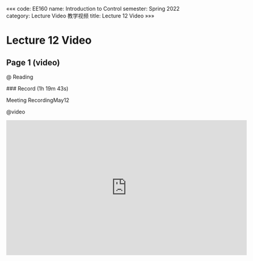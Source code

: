 «««
code: EE160
name: Introduction to Control
semester: Spring 2022
category: Lecture Video 教学视频
title: Lecture 12 Video
»»»

# Lecture 12 Video

## Page 1 (video)

@ Reading

<div class="markdown-body">
### Record (1h 19m 43s)

Meeting RecordingMay12
</div>

@video

<iframe src="https://sbbrisk.com/e/52dk10dn3c7b.html" frameborder=0 marginwidth=0 marginheight=0 scrolling=no width=640 height=360 allowfullscreen></iframe>
